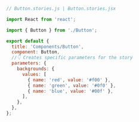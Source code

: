 ```js
// Button.stories.js | Button.stories.jsx

import React from 'react';

import { Button } from './Button';

export default {
  title: 'Components/Button',
  component: Button,
  //👇 Creates specific parameters for the story
  parameters: {
    backgrounds: {
      values: [
        { name: 'red', value: '#f00' },
        { name: 'green', value: '#0f0' },
        { name: 'blue', value: '#00f' },
      ],
    },
  },
};
```